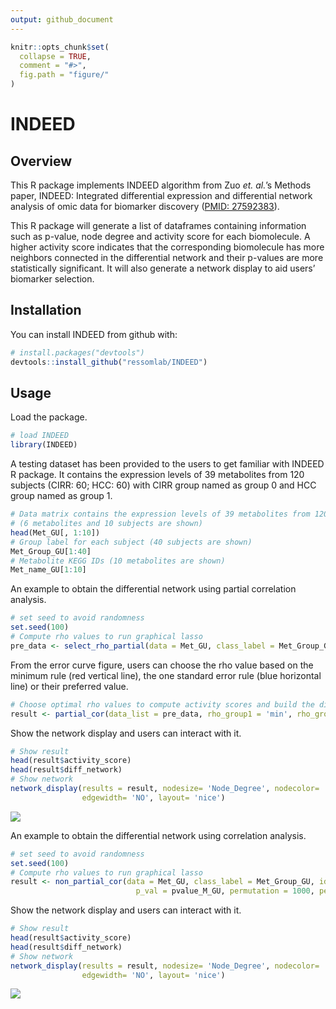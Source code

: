 ```yaml
---
output: github_document
---
```


<!-- README.md is generated from README.Rmd. Please edit that file -->

```r
knitr::opts_chunk$set(
  collapse = TRUE,
  comment = "#>",
  fig.path = "figure/"
)
```

# INDEED
## Overview

This R package implements INDEED algorithm from Zuo *et. al.*'s Methods paper, INDEED: Integrated differential expression and differential network analysis of omic data for biomarker discovery ([PMID: 27592383](https://www.ncbi.nlm.nih.gov/pubmed/?term=27592383%5Buid%5D)). 

This R package will generate a list of dataframes containing information such as p-value, node degree and activity score for each biomolecule. A higher activity score indicates that the corresponding biomolecule has more neighbors connected in the differential network and their p-values are more statistically significant. It will also generate a network display to aid users' biomarker selection.

## Installation

You can install INDEED from github with:
```r
# install.packages("devtools")
devtools::install_github("ressomlab/INDEED")
```

## Usage
Load the package.
```r
# load INDEED
library(INDEED)
```

A testing dataset has been provided to the users to get familiar with INDEED R package. It contains the expression levels of 39 metabolites from 120 subjects (CIRR: 60; HCC: 60) with CIRR group named as group 0 and HCC group named as group 1.
```r
# Data matrix contains the expression levels of 39 metabolites from 120 subjects 
# (6 metabolites and 10 subjects are shown)
head(Met_GU[, 1:10])
# Group label for each subject (40 subjects are shown)
Met_Group_GU[1:40]
# Metabolite KEGG IDs (10 metabolites are shown)
Met_name_GU[1:10]

```

An example to obtain the differential network using partial correlation analysis.
```r
# set seed to avoid randomness
set.seed(100)
# Compute rho values to run graphical lasso
pre_data <- select_rho_partial(data = Met_GU, class_label = Met_Group_GU, id = Met_name_GU, error_curve = "YES")
```

From the error curve figure, users can choose the rho value based on the minimum rule (red vertical line), the one standard error rule (blue horizontal line) or their preferred value.
```r
# Choose optimal rho values to compute activity scores and build the differential network
result <- partial_cor(data_list = pre_data, rho_group1 = 'min', rho_group2 = "min", p_val = pvalue_M_GU, permutation = 1000, permutation_thres = 0.05, fdr = FALSE)
```

Show the network display and users can interact with it.
```r
# Show result 
head(result$activity_score)
head(result$diff_network)
# Show network
network_display(results = result, nodesize= 'Node_Degree', nodecolor= 'Activity_Score', 
                edgewidth= 'NO', layout= 'nice')
```

<!-- Network display image was generated from somewhere else -->

![](figure/network_display_pic.png)<!-- -->

An example to obtain the differential network using correlation analysis.
```r
# set seed to avoid randomness
set.seed(100)
# Compute rho values to run graphical lasso
result <- non_partial_cor(data = Met_GU, class_label = Met_Group_GU, id = Met_name_GU, method = "pearson",
                            p_val = pvalue_M_GU, permutation = 1000, permutation_thres = 0.05, fdr = FALSE)
```

Show the network display and users can interact with it.
```r
# Show result 
head(result$activity_score)
head(result$diff_network)
# Show network
network_display(results = result, nodesize= 'Node_Degree', nodecolor= 'Activity_Score', 
                edgewidth= 'NO', layout= 'nice')
```

<!-- Network display image was generated from somewhere else -->

![](figure/network_display_pic.png)<!-- -->
